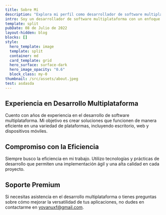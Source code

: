 ```yaml
---
title: Sobre Mí
description: "Explora mi perfil como desarrollador de software multiplataforma. Conoce mi experiencia y enfoque en la creación de soluciones versátiles y eficientes para múltiples plataformas."
intro: Soy un desarrollador de software multiplataforma con un enfoque en la creación de soluciones versátiles y eficientes.
template: split
pubDate: 08 de Julio de 2022
layout-hidden: blog
blocks: []
style:
  hero_template: image
  template: split
  container: md
  card_template: grid
  hero_surface: surface-dark
  hero_image_opacity: "0.6"
  block_class: my-0
thumbnail: /src/assets/about.jpeg
test: asdasda
---
```


## Experiencia en Desarrollo Multiplataforma

Cuento con años de experiencia en el desarrollo de software multiplataforma. Mi objetivo es crear soluciones que funcionen de manera eficiente en una variedad de plataformas, incluyendo escritorio, web y dispositivos móviles.

## Compromiso con la Eficiencia

Siempre busco la eficiencia en mi trabajo. Utilizo tecnologías y prácticas de desarrollo que permiten una implementación ágil y una alta calidad en cada proyecto.

## Soporte Premium

Si necesitas asistencia en el desarrollo multiplataforma o tienes preguntas sobre cómo mejorar la versatilidad de tus aplicaciones, no dudes en contactarme en yovanuxf@gmail.com.
